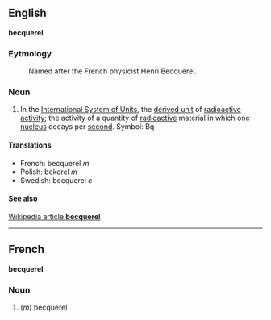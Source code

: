 ==English==
'''becquerel'''

===Eytmology===

:Named after the French physicist Henri Becquerel.

===Noun===

#In the [[International System of Units]], the [[derived unit]] of [[radioactive activity]]; the activity of a quantity of [[radioactive]] material in which one [[nucleus]] decays per [[second]].  Symbol: Bq

====Translations====

*French: becquerel ''m''
*Polish: bekerel ''m''
*Swedish: becquerel ''c''

====See also====
[[w:becquerel|Wikipedia article '''becquerel''']]

----

==French==
'''becquerel'''

===Noun===

#(''m'') becquerel